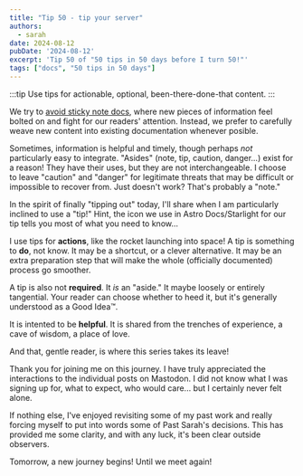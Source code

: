 ```yaml
---
title: "Tip 50 - tip your server"
authors:
  - sarah
date: 2024-08-12
pubDate: '2024-08-12'
excerpt: 'Tip 50 of "50 tips in 50 days before I turn 50!"'
tags: ["docs", "50 tips in 50 days"]
---
```


:::tip
Use tips for actionable, optional, been-there-done-that content.
:::

We try to [avoid sticky note docs](/blog/50-45-and-another-thing), where new pieces of information feel bolted on and fight for our readers' attention. Instead, we prefer to carefully weave new content into existing documentation whenever posible.

Sometimes, information is helpful and timely, though perhaps *not* particularly easy to integrate. "Asides" (note, tip, caution, danger...) exist for a reason! They have their uses, but they are not interchangeable. I choose to leave "caution" and "danger" for legitimate threats that may be difficult or impossible to recover from. Just doesn't work? That's probably a "note."

In the spirit of finally "tipping out" today, I'll share when I am particularly inclined to use a "tip!" Hint, the icon we use in Astro Docs/Starlight for our tip tells you most of what you need to know...

I use tips for **actions**, like the rocket launching into space! A tip is something to **do**, not know. It may be a shortcut, or a clever alternative. It may be an extra preparation step that will make the whole (officially documented) process go smoother.

A tip is also not **required**. It *is* an "aside." It maybe loosely or entirely tangential. Your reader can choose whether to heed it, but it's generally understood as a Good Idea™️.

It is intented to be **helpful**. It is shared from the trenches of experience, a cave of wisdom, a place of love.

And that, gentle reader, is where this series takes its leave! 

Thank you for joining me on this journey. I have truly appreciated the interactions to the individual posts on Mastodon. I did not know what I was signing up for, what to expect, who would care... but I certainly never felt alone.

If nothing else, I've enjoyed revisiting some of my past work and really forcing myself to put into words some of Past Sarah's decisions. This has provided me some clarity, and with any luck, it's been clear outside observers.

Tomorrow, a new journey begins! Until we meet again!


<LinkCard title="See the whole list of tips!" href="/blog/50-docs-tips-in-50-days" />

